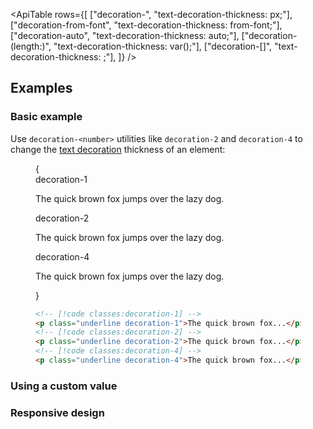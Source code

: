

<ApiTable
  rows={[
    ["decoration-<number>", "text-decoration-thickness: <number>px;"],
    ["decoration-from-font", "text-decoration-thickness: from-font;"],
    ["decoration-auto", "text-decoration-thickness: auto;"],
    ["decoration-(length:<custom-property>)", "text-decoration-thickness: var(<custom-property>);"],
    ["decoration-[<value>]", "text-decoration-thickness: <value>;"],
  ]}
/>

## Examples

### Basic example

Use `decoration-<number>` utilities like `decoration-2` and `decoration-4` to change the [text decoration](/docs/text-decoration-line) thickness of an element:

<Figure>

<Example>
  {
    <div className="flex flex-col gap-8 text-gray-900 dark:text-gray-200">
      <div>
        <div className="mb-3 font-mono text-xs font-medium text-gray-500 dark:text-gray-400">decoration-1</div>
        <p className="text-lg font-medium underline decoration-1">The quick brown fox jumps over the lazy dog.</p>
      </div>
      <div>
        <div className="mb-3 font-mono text-xs font-medium text-gray-500 dark:text-gray-400">decoration-2</div>
        <p className="text-lg font-medium underline decoration-2">The quick brown fox jumps over the lazy dog.</p>
      </div>
      <div>
        <div className="mb-3 font-mono text-xs font-medium text-gray-500 dark:text-gray-400">decoration-4</div>
        <p className="text-lg font-medium underline decoration-4">The quick brown fox jumps over the lazy dog.</p>
      </div>
    </div>
  }
</Example>

```html
<!-- [!code classes:decoration-1] -->
<p class="underline decoration-1">The quick brown fox...</p>
<!-- [!code classes:decoration-2] -->
<p class="underline decoration-2">The quick brown fox...</p>
<!-- [!code classes:decoration-4] -->
<p class="underline decoration-4">The quick brown fox...</p>
```

</Figure>

### Using a custom value

<UsingACustomValue
  element="p"
  utility="decoration"
  name="text decoration thickness"
  value="0.25rem"
  variable="decoration-thickness"
  dataType="length"
/>

### Responsive design

<ResponsiveDesign
  element="p"
  property="text-decoration-thickness"
  defaultClass="underline"
  featuredClass="decoration-4"
/>
